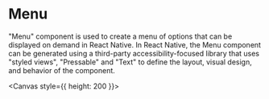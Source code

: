 
<Meta title="components/Menu" />

# Menu

"Menu" component is used to create a menu of options that can be displayed on demand in React Native. In React Native, the Menu component can be generated using a third-party accessibility-focused library that uses "styled views", "Pressable" and "Text" to define the layout, visual design, and behavior of the component.

<Canvas style={{ height: 200 }}>
  <Story id="components-stories-menu--menu-story" />
</Canvas>
